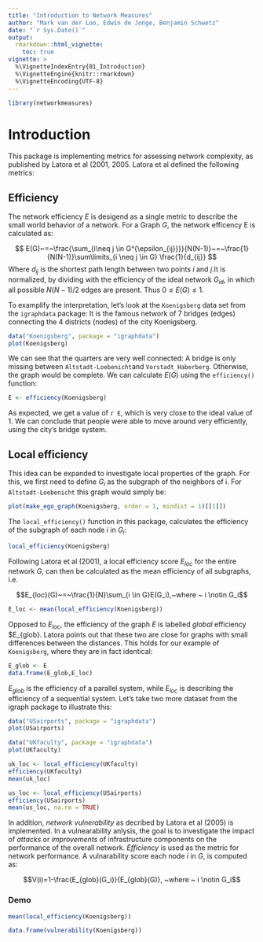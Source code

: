 ```yaml
---
title: "Introduction to Network Measures"
author: "Mark van der Loo, Edwin de Jonge, Benjamin Schwetz"
date: "`r Sys.Date()`"
output: 
  rmarkdown::html_vignette:
    toc: true
vignette: >
  %\VignetteIndexEntry{01_Introduction}
  %\VignetteEngine{knitr::rmarkdown}
  %\VignetteEncoding{UTF-8}
---
```


```r
library(networkmeasures)
```

# Introduction

This package is implementing metrics for assessing network complexity, as published by Latora et al (2001, 2005. Latora et al defined the following metrics:

## Efficiency

The network efficiency $E$ is desigend as a single metric to describe the small world behavior of a network. For a Graph $G$, the network efficency E is calculated as:

$$ E(G)~=~\frac{\sum_{i\neq j \in G^{\epsilon_{ij}}}}{N(N-1)}~=~\frac{1}{N(N-1)}\sum\limits_{i \neq j \in G} \frac{1}{d_{ij}} $$
Where $d_{ij}$ is the shortest path length between two points $i$ and $j$.It is normalized, by dividing with the efficiency of the ideal network $G_{id}$, in which all possible $N(N-1)/2$ edges are present. Thus $0 \leq E(G) \leq 1$.

To examplify the interpretation, let's look at the `Koenigsberg` data set from the `igraphdata` package: It is the famous network of 7 bridges (edges) connecting the 4 districts (nodes) of the city Koenigsberg.  
```r
data("Koenigsberg", package = "igraphdata")
plot(Koenigsberg)
```
We can see that the quarters are very well connected: A bridge is only missing between `Altstadt-Loebenicht`and `Vorstadt_Haberberg`. Otherwise, the graph would be complete. We can calculate $E(G)$ using the `efficiency()` function: 
```r
E <- efficiency(Koenigsberg)
```
As expected, we get a value of `r E`, which is very close to the ideal value of $1$. We can conclude that people were able to move around very efficiently, using the city's bridge system.

## Local efficiency

This idea can be expanded to investigate local properties of the graph. For this, we first need to define $G_i$ as the subgraph of the neighbors of i. For `Altstadt-Loebenicht` this graph would simply be:
```r
plot(make_ego_graph(Koenigsberg, order = 1, mindist = 1)[[1]])
```


The `local_efficiency()` function in this package, calculates the efficiency of the subgraph of each node $i$ in $G_i$: 
```r
local_efficiency(Koenigsberg)
```

Following Latora et al (2001), a local efficiency score $E_{loc}$ for the entire network $G$, can then be calculated as the mean efficiency of all subgraphs, i.e.



$$E_{loc}(G)~=~\frac{1}{N}\sum_{i \in G}E(G_i),~where  ~ i \notin G_i$$
```r
E_loc <- mean(local_efficiency(Koenigsberg))
```
Opposed to $E_{loc}$, the efficiency of the graph $E$ is labelled *global* efficiency $E_{glob}. Latora points out that these two are close for graphs with small differences between the distances. This holds for our example of `Koenigsberg`, where they are in fact identical:
```r
E_glob <- E
data.frame(E_glob,E_loc)
```

$E_{glob}$ is the efficiency of a parallel system, while $E_{loc}$ is describing the efficiency of a sequential system. Let's take two more dataset from the igraph package to illustrate this:

```r
data("USairports", package = "igraphdata")
plot(USairports)
```

```r
data("UKfaculty", package = "igraphdata")
plot(UKfaculty)
```


```r
uk_loc <- local_efficiency(UKfaculty)
efficiency(UKfaculty)
mean(uk_loc)
```

```r
us_loc <- local_efficiency(USairports)
efficiency(USairports)
mean(us_loc, na.rm = TRUE)
```


In addition, *network vulnerability* as decribed by Latora et al (2005) is implemented. In a vulnearability anlysis, the goal is to investigate the impact of *attacks* or *improvements* of infrastructure components on the performance of the overall network. *Efficiency* is used as the metric for network performance. A vulnarability score each node $i$ in $G$, is computed as:

$$V(i)=1-\frac{E_{glob}(G_i)}{E_{glob}(G)}, ~where  ~ i \notin G_i$$

### Demo




```r
mean(local_efficiency(Koenigsberg))
```

```r
data.frame(vulnerability(Koenigsberg))
```


